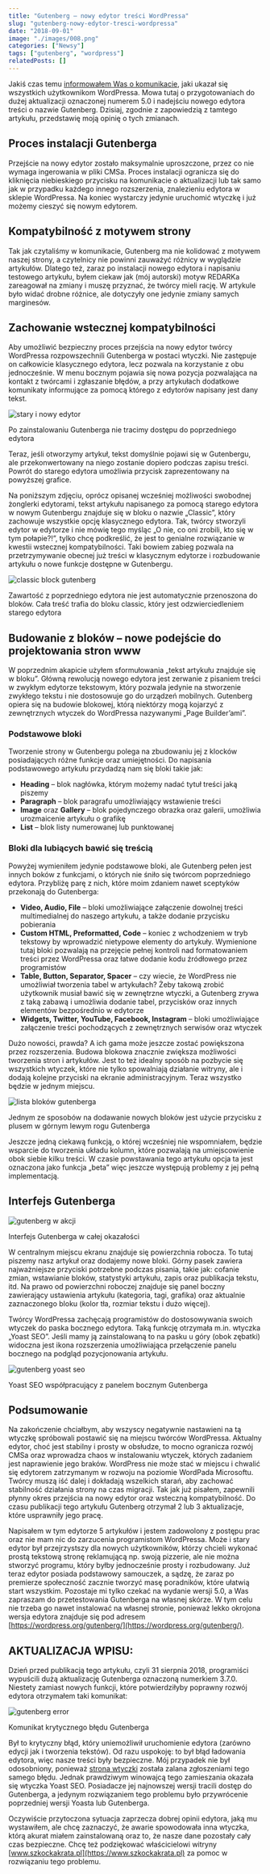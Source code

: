 ```yaml
---
title: "Gutenberg – nowy edytor treści WordPressa"
slug: "gutenberg-nowy-edytor-tresci-wordpressa"
date: "2018-09-01"
image: "./images/008.png"
categories: ["Newsy"]
tags: ["gutenberg", "wordpress"]
relatedPosts: []
---
```


Jakiś czas temu [informowałem Was o komunikacie](/nadchodzi-gutenberg/), jaki ukazał się wszystkich użytkownikom WordPressa. Mowa tutaj o przygotowaniach do dużej aktualizacji oznaczonej numerem 5.0 i nadejściu nowego edytora treści o nazwie Gutenberg. Dzisiaj, zgodnie z zapowiedzią z tamtego artykułu, przedstawię moją opinię o tych zmianach.

## Proces instalacji Gutenberga

Przejście na nowy edytor zostało maksymalnie uproszczone, przez co nie wymaga ingerowania w pliki CMSa. Proces instalacji ogranicza się do kliknięcia niebieskiego przycisku na komunikacie o aktualizacji lub tak samo jak w przypadku każdego innego rozszerzenia, znalezieniu edytora w sklepie WordPressa. Na koniec wystarczy jedynie uruchomić wtyczkę i już możemy cieszyć się nowym edytorem.

## Kompatybilność z motywem strony

Tak jak czytaliśmy w komunikacie, Gutenberg ma nie kolidować z motywem naszej strony, a czytelnicy nie powinni zauważyć różnicy w wyglądzie artykułów. Dlatego też, zaraz po instalacji nowego edytora i napisaniu testowego artykułu, byłem ciekaw jak (mój autorski) motyw REDARKa zareagował na zmiany i muszę przyznać, że twórcy mieli rację. W artykule było widać drobne różnice, ale dotyczyły one jedynie zmiany samych marginesów.

## Zachowanie wstecznej kompatybilności

Aby umożliwić bezpieczny proces przejścia na nowy edytor twórcy WordPressa rozpowszechnili Gutenberga w postaci wtyczki. Nie zastępuje on całkowicie klasycznego edytora, lecz pozwala na korzystanie z obu jednocześnie. W menu bocznym pojawia się nowa pozycja pozwalająca na kontakt z twórcami i zgłaszanie błędów, a przy artykułach dodatkowe komunikaty informujące za pomocą którego z edytorów napisany jest dany tekst.

![stary i nowy edytor](images/gutenberg-okr-przejsciowy.jpg)

<ImageDescription>Po zainstalowaniu Gutenberga nie tracimy dostępu do poprzedniego edytora</ImageDescription>

Teraz, jeśli otworzymy artykuł, tekst domyślnie pojawi się w Gutenbergu, ale przekonwertowany na niego zostanie dopiero podczas zapisu treści. Powrót do starego edytora umożliwia przycisk zaprezentowany na powyższej grafice.

Na poniższym zdjęciu, oprócz opisanej wcześniej możliwości swobodnej żonglerki edytorami, tekst artykułu napisanego za pomocą starego edytora w nowym Gutenbergu znajduje się w bloku o nazwie „Classic”, który zachowuje wszystkie opcję klasycznego edytora. Tak, twórcy stworzyli edytor w edytorze i nie mówię tego myśląc „O nie, co oni zrobili, kto się w tym połapie?!”, tylko chcę podkreślić, że jest to genialne rozwiązanie w kwestii wstecznej kompatybilności. Taki bowiem zabieg pozwala na przetrzymywanie obecnej już treści w klasycznym edytorze i rozbudowanie artykułu o nowe funkcje dostępne w Gutenbergu.

![classic block gutenberg](images/gutenberg-classic-block.jpg)

<ImageDescription>Zawartość z poprzedniego edytora nie jest automatycznie przenoszona do bloków. Cała treść trafia do bloku classic, który jest odzwierciedleniem starego edytora</ImageDescription>

## Budowanie z bloków – nowe podejście do projektowania stron www

W poprzednim akapicie użyłem sformułowania „tekst artykułu znajduje się w bloku”. Główną rewolucją nowego edytora jest zerwanie z pisaniem treści w zwykłym edytorze tekstowym, który pozwala jedynie na stworzenie zwykłego tekstu i nie dostosowuje go do urządzeń mobilnych. Gutenberg opiera się na budowie blokowej, którą niektórzy mogą kojarzyć z zewnętrznych wtyczek do WordPressa nazywanymi „Page Builder’ami”.

### Podstawowe bloki

Tworzenie strony w Gutenbergu polega na zbudowaniu jej z klocków posiadających różne funkcje oraz umiejętności. Do napisania podstawowego artykułu przydadzą nam się bloki takie jak:

- **Heading** – blok nagłówka, którym możemy nadać tytuł treści jaką piszemy
- **Paragraph** – blok paragrafu umożliwiający wstawienie treści
- **Image** oraz **Gallery** – blok pojedynczego obrazka oraz galerii, umożliwia urozmaicenie artykułu o grafikę
- **List** – blok listy numerowanej lub punktowanej

### Bloki dla lubiących bawić się treścią

Powyżej wymieniłem jedynie podstawowe bloki, ale Gutenberg pełen jest innych boków z funkcjami, o których nie śniło się twórcom poprzedniego edytora. Przybliżę parę z nich, które moim zdaniem nawet sceptyków przekonają do Gutenberga:

- **Video, Audio, File** – bloki umożliwiające załączenie dowolnej treści multimedialnej do naszego artykułu, a także dodanie przycisku pobierania
- **Custom HTML, Preformatted, Code** – koniec z wchodzeniem w tryb tekstowy by wprowadzić nietypowe elementy do artykuły. Wymienione tutaj bloki pozwalają na przejęcie pełnej kontroli nad formatowaniem treści przez WordPressa oraz łatwe dodanie kodu źródłowego przez programistów
- **Table, Button, Separator, Spacer** – czy wiecie, że WordPress nie umożliwiał tworzenia tabel w artykułach? Żeby takową zrobić użytkownik musiał bawić się w zewnętrzne wtyczki, a Gutenberg zrywa z taką zabawą i umożliwia dodanie tabel, przycisków oraz innych elementów bezpośrednio w edytorze
- **Widgets, Twitter, YouTube, Facebook, Instagram** – bloki umożliwiające załączenie treści pochodzących z zewnętrznych serwisów oraz wtyczek

Dużo nowości, prawda? A ich gama może jeszcze zostać powiększona przez rozszerzenia. Budowa blokowa znacznie zwiększa możliwości tworzenia stron i artykułów. Jest to też idealny sposób na pozbycie się wszystkich wtyczek, które nie tylko spowalniają działanie witryny, ale i dodają kolejne przyciski na ekranie administracyjnym. Teraz wszystko będzie w jednym miejscu.

![lista bloków gutenberga](images/gutenberg-lista-blokow.jpg)

<ImageDescription>Jednym ze sposobów na dodawanie nowych bloków jest użycie przycisku z plusem w górnym lewym rogu Gutenberga</ImageDescription>

Jeszcze jedną ciekawą funkcją, o której wcześniej nie wspomniałem, będzie wsparcie do tworzenia układu kolumn, które pozwalają na umiejscowienie obok siebie kilku treści. W czasie powstawania tego artykułu opcja ta jest oznaczona jako funkcja „beta” więc jeszcze występują problemy z jej pełną implementacją.

## Interfejs Gutenberga

![gutenberg w akcji](images/gutenberg-interfejs.jpg)

<ImageDescription>Interfejs Gutenberga w całej okazałości</ImageDescription>

W centralnym miejscu ekranu znajduje się powierzchnia robocza. To tutaj piszemy nasz artykuł oraz dodajemy nowe bloki. Górny pasek zawiera najważniejsze przyciski potrzebne podczas pisania, takie jak: cofanie zmian, wstawianie bloków, statystyki artykułu, zapis oraz publikacja tekstu, itd. Na prawo od powierzchni roboczej znajduje się panel boczny zawierający ustawienia artykułu (kategoria, tagi, grafika) oraz aktualnie zaznaczonego bloku (kolor tła, rozmiar tekstu i dużo więcej).

Twórcy WordPressa zachęcają programistów do dostosowywania swoich wtyczek do paska bocznego edytora. Taką funkcję otrzymała m.in. wtyczka „Yoast SEO”. Jeśli mamy ją zainstalowaną to na pasku u góry (obok zębatki) widoczna jest ikona rozszerzenia umożliwiająca przełączenie panelu bocznego na podgląd pozycjonowania artykułu.

![gutenberg yoast seo](images/gutenberg-panel-boczny.jpg)

<ImageDescription>Yoast SEO współpracujący z panelem bocznym Gutenberga</ImageDescription>

## Podsumowanie

Na zakończenie chciałbym, aby wszyscy negatywnie nastawieni na tą wtyczkę spróbowali postawić się na miejscu twórców WordPressa. Aktualny edytor, choć jest stabilny i prosty w obsłudze, to mocno ogranicza rozwój CMSa oraz wprowadza chaos w instalowaniu wtyczek, których zadaniem jest naprawienie jego braków. WordPress nie może stać w miejscu i chwalić się edytorem zatrzymanym w rozwoju na poziomie WordPada Microsoftu. Twórcy muszą iść dalej i dokładają wszelkich starań, aby zachować stabilność działania strony na czas migracji. Tak jak już pisałem, zapewnili płynny okres przejścia na nowy edytor oraz wsteczną kompatybilność. Do czasu publikacji tego artykułu Gutenberg otrzymał 2 lub 3 aktualizacje, które usprawniły jego pracę.

Napisałem w tym edytorze 5 artykułów i jestem zadowolony z postępu prac oraz nie mam nic do zarzucenia programistom WordPressa. Może i stary edytor był przejrzystszy dla nowych użytkowników, którzy chcieli wykonać prostą tekstową stronę reklamującą np. swoją pizzerie, ale nie można stworzyć programu, który byłby jednocześnie prosty i rozbudowany. Już teraz edytor posiada podstawowy samouczek, a sądzę, że zaraz po premierze społeczność zacznie tworzyć masę poradników, które ułatwią start wszystkim. Pozostaje mi tylko czekać na wydanie wersji 5.0, a Was zapraszam do przetestowania Gutenberga na własnej skórze. W tym celu nie trzeba go nawet instalować na własnej stronie, ponieważ lekko okrojona wersja edytora znajduje się pod adresem [https://wordpress.org/gutenberg/](https://wordpress.org/gutenberg/).

## AKTUALIZACJA WPISU:

Dzień przed publikacją tego artykułu, czyli 31 sierpnia 2018, programiści wypuścili dużą aktualizację Gutenberga oznaczoną numerkiem 3.7.0. Niestety zamiast nowych funkcji, które potwierdziłyby poprawny rozwój edytora otrzymałem taki komunikat:

![gutenberg error](images/gutenberg-error.png)

<ImageDescription>Komunikat krytycznego błędu Gutenberga</ImageDescription>

Był to krytyczny błąd, który uniemożliwił uruchomienie edytora (zarówno edycji jak i tworzenia tekstów). Od razu uspokoję: to był błąd ładowania edytora, więc nasze treści były bezpieczne. Mój przypadek nie był odosobniony, ponieważ [strona wtyczki](https://wordpress.org/support/plugin/gutenberg) została zalana zgłoszeniami tego samego błędu. Jednak prawdziwym winowajcą tego zamieszania okazała się wtyczka Yoast SEO. Posiadacze jej najnowszej wersji tracili dostęp do Gutenberga, a jedynym rozwiązaniem tego problemu było przywrócenie poprzedniej wersji Yoasta lub Gutenberga.

Oczywiście przytoczona sytuacja zaprzecza dobrej opinii edytora, jaką mu wystawiłem, ale chcę zaznaczyć, że awarie spowodowała inna wtyczka, którą akurat miałem zainstalowaną oraz to, że nasze dane pozostały cały czas bezpieczne. Chcę też podziękować właścicielowi witryny [www.szkockakrata.pl](https://www.szkockakrata.pl) za pomoc w rozwiązaniu tego problemu.
